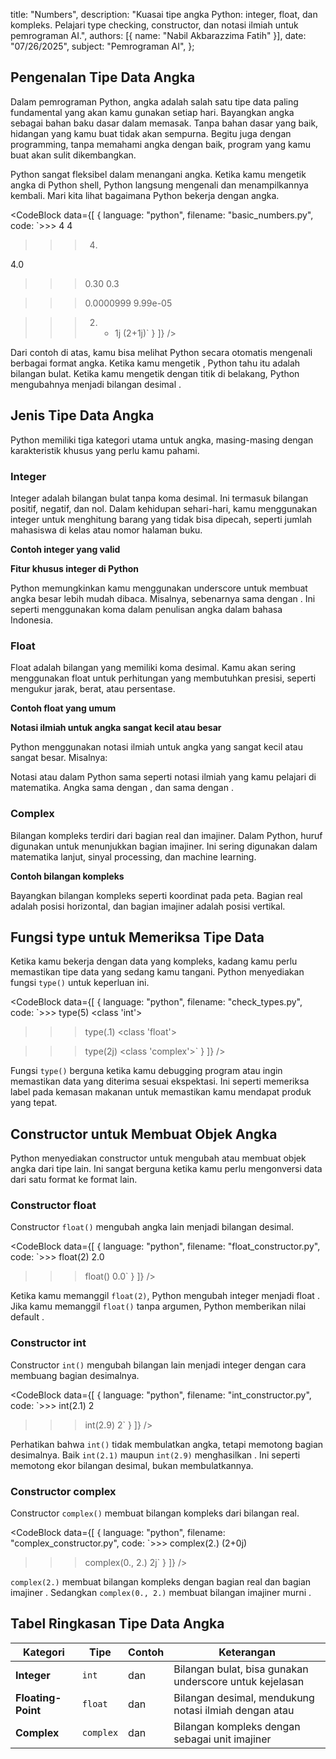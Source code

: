   title: "Numbers",
  description: "Kuasai tipe angka Python: integer, float, dan kompleks. Pelajari type checking, constructor, dan notasi ilmiah untuk pemrograman AI.",
  authors: [{ name: "Nabil Akbarazzima Fatih" }],
  date: "07/26/2025",
  subject: "Pemrograman AI",
};

## Pengenalan Tipe Data Angka

Dalam pemrograman Python, angka adalah salah satu tipe data paling fundamental yang akan kamu gunakan setiap hari. Bayangkan angka sebagai bahan baku dasar dalam memasak. Tanpa bahan dasar yang baik, hidangan yang kamu buat tidak akan sempurna. Begitu juga dengan programming, tanpa memahami angka dengan baik, program yang kamu buat akan sulit dikembangkan.

Python sangat fleksibel dalam menangani angka. Ketika kamu mengetik angka di Python shell, Python langsung mengenali dan menampilkannya kembali. Mari kita lihat bagaimana Python bekerja dengan angka.

<CodeBlock
  data={[
    {
      language: "python",
      filename: "basic_numbers.py",
      code: `>>> 4
4

>>> 4.
4.0

>>> 0.30
0.3

>>> 0.0000999
9.99e-05

>>> 2. + 1j
(2+1j)`
    }
  ]}
/>

Dari contoh di atas, kamu bisa melihat Python secara otomatis mengenali berbagai format angka. Ketika kamu mengetik <InlineMath math="4" />, Python tahu itu adalah bilangan bulat. Ketika kamu mengetik <InlineMath math="4." /> dengan titik di belakang, Python mengubahnya menjadi bilangan desimal <InlineMath math="4.0" />.

## Jenis Tipe Data Angka

Python memiliki tiga kategori utama untuk angka, masing-masing dengan karakteristik khusus yang perlu kamu pahami.

### Integer

Integer adalah bilangan bulat tanpa koma desimal. Ini termasuk bilangan positif, negatif, dan nol. Dalam kehidupan sehari-hari, kamu menggunakan integer untuk menghitung barang yang tidak bisa dipecah, seperti jumlah mahasiswa di kelas atau nomor halaman buku.

**Contoh integer yang valid**

<MathContainer>
<BlockMath math="-2, -1, 0, 1, 2" />
<BlockMath math="+1, +2, +3" />
</MathContainer>

**Fitur khusus integer di Python**

Python memungkinkan kamu menggunakan underscore untuk membuat angka besar lebih mudah dibaca. Misalnya, <InlineMath math="123\_456\_789" /> sebenarnya sama dengan <InlineMath math="123456789" />. Ini seperti menggunakan koma dalam penulisan angka dalam bahasa Indonesia.

### Float

Float adalah bilangan yang memiliki koma desimal. Kamu akan sering menggunakan float untuk perhitungan yang membutuhkan presisi, seperti mengukur jarak, berat, atau persentase.

**Contoh float yang umum**

<MathContainer>
<BlockMath math="-1.2, 3.85, +7.01" />
<BlockMath math="-.21, .01, 2., +5." />
</MathContainer>

**Notasi ilmiah untuk angka sangat kecil atau besar**

Python menggunakan notasi ilmiah untuk angka yang sangat kecil atau sangat besar. Misalnya:

<MathContainer>
<BlockMath math="-3.2e5 = -3.2 \times 10^5" />
<BlockMath math="2e-2 = 2 \times 10^{-2}" />
<BlockMath math="+2.e4 = +2.0 \times 10^4" />
</MathContainer>

Notasi <InlineMath math="e" /> atau <InlineMath math="E" /> dalam Python sama seperti notasi ilmiah yang kamu pelajari di matematika. Angka <InlineMath math="1E1" /> sama dengan <InlineMath math="1 \times 10^1 = 10.0" />, dan <InlineMath math="3.1E-7" /> sama dengan <InlineMath math="3.1 \times 10^{-7}" />.

### Complex

Bilangan kompleks terdiri dari bagian real dan imajiner. Dalam Python, huruf <InlineMath math="j" /> digunakan untuk menunjukkan bagian imajiner. Ini sering digunakan dalam matematika lanjut, sinyal processing, dan machine learning.

**Contoh bilangan kompleks**

<MathContainer>
<BlockMath math="2 + 3j" />
<BlockMath math="4.5 - 2.1j" />
</MathContainer>

Bayangkan bilangan kompleks seperti koordinat pada peta. Bagian real adalah posisi horizontal, dan bagian imajiner adalah posisi vertikal.

## Fungsi type untuk Memeriksa Tipe Data

Ketika kamu bekerja dengan data yang kompleks, kadang kamu perlu memastikan tipe data yang sedang kamu tangani. Python menyediakan fungsi `type()` untuk keperluan ini.

<CodeBlock
  data={[
    {
      language: "python",
      filename: "check_types.py",
      code: `>>> type(5)
<class 'int'>

>>> type(.1)
<class 'float'>

>>> type(2j)
<class 'complex'>`
    }
  ]}
/>

Fungsi `type()` berguna ketika kamu debugging program atau ingin memastikan data yang diterima sesuai ekspektasi. Ini seperti memeriksa label pada kemasan makanan untuk memastikan kamu mendapat produk yang tepat.

## Constructor untuk Membuat Objek Angka

Python menyediakan constructor untuk mengubah atau membuat objek angka dari tipe lain. Ini sangat berguna ketika kamu perlu mengonversi data dari satu format ke format lain.

### Constructor float

Constructor `float()` mengubah angka lain menjadi bilangan desimal.

<CodeBlock
  data={[
    {
      language: "python",
      filename: "float_constructor.py",
      code: `>>> float(2)
2.0

>>> float()
0.0`
    }
  ]}
/>

Ketika kamu memanggil `float(2)`, Python mengubah integer <InlineMath math="2" /> menjadi float <InlineMath math="2.0" />. Jika kamu memanggil `float()` tanpa argumen, Python memberikan nilai default <InlineMath math="0.0" />.

### Constructor int

Constructor `int()` mengubah bilangan lain menjadi integer dengan cara membuang bagian desimalnya.

<CodeBlock
  data={[
    {
      language: "python",
      filename: "int_constructor.py",
      code: `>>> int(2.1)
2

>>> int(2.9)
2`
    }
  ]}
/>

Perhatikan bahwa `int()` tidak membulatkan angka, tetapi memotong bagian desimalnya. Baik `int(2.1)` maupun `int(2.9)` menghasilkan <InlineMath math="2" />. Ini seperti memotong ekor bilangan desimal, bukan membulatkannya.

### Constructor complex

Constructor `complex()` membuat bilangan kompleks dari bilangan real.

<CodeBlock
  data={[
    {
      language: "python",
      filename: "complex_constructor.py",
      code: `>>> complex(2.)
(2+0j)

>>> complex(0., 2.)
2j`
    }
  ]}
/>

`complex(2.)` membuat bilangan kompleks dengan bagian real <InlineMath math="2" /> dan bagian imajiner <InlineMath math="0" />. Sedangkan `complex(0., 2.)` membuat bilangan imajiner murni <InlineMath math="2j" />.

## Tabel Ringkasan Tipe Data Angka

| Kategori | Tipe | Contoh | Keterangan |
|----------|------|--------|------------|
| **Integer** | `int` | <InlineMath math="-2, -1, 0, 1, 2" /> dan <InlineMath math="+1, +2, +3" /> | Bilangan bulat, bisa gunakan underscore untuk kejelasan |
| **Floating-Point** | `float` | <InlineMath math="-1.2, 3.85, +7.01" /> dan <InlineMath math="-.21, .01, 2." /> | Bilangan desimal, mendukung notasi ilmiah dengan <InlineMath math="e" /> atau <InlineMath math="E" /> |
| **Complex** | `complex` | <InlineMath math="2 + 3j" /> dan <InlineMath math="4.5 - 2.1j" /> | Bilangan kompleks dengan <InlineMath math="j" /> sebagai unit imajiner |